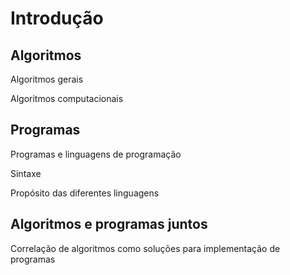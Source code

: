 # Introdução {.unnumbered}

## Algoritmos

Algoritmos gerais

Algoritmos computacionais

## Programas

Programas e linguagens de programação

Sintaxe

Propósito das diferentes linguagens

## Algoritmos e programas juntos

Correlação de algoritmos como soluções para implementação de programas

`\mainmatterreal`{=latex}
